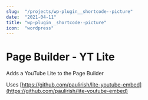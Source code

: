 ```yaml
---
slug:  "/projects/wp-plugin__shortcode--picture"
date:  "2021-04-11"
title: "wp-plugin__shortcode--picture"
icon:  "wordpress"
---
```


# Page Builder - YT Lite

Adds a YouTube Lite to the Page Builder

Uses [https://github.com/paulirish/lite-youtube-embed](https://github.com/paulirish/lite-youtube-embed)
